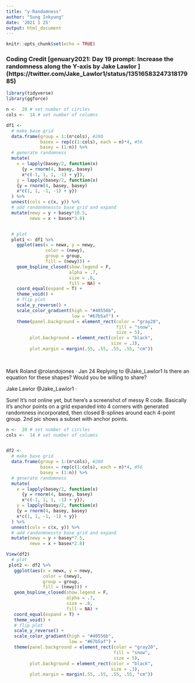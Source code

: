 ```yaml
---
title: "y-Randomness"
author: "Sung Inkyung"
date: '2021 1 25'
output: html_document
---
```


```r
knitr::opts_chunk$set(echo = TRUE)
```
### Coding Credit [genuary2021: Day 19 prompt: Increase the randomness along the Y-axis by Jake Lawlor ] (https://twitter.com/Jake_Lawlor1/status/1351658324731817985)
```r
library(tidyverse)
library(ggforce)
```


```r
n <-  20 # set number of circles
cols <-  14 # set number of columns

df1 <- 
  # make base grid
  data.frame(group = 1:(n*cols), #280
             basex = rep(c(1:cols), each = n)*4, #56
             basey = (1:n)) %>%  
  # generate randomness
  mutate(
    x = lapply(basey/2, function(x)
      {y = rnorm(4, basey, basey)
      x*c(-1, 1, 1, -1) + y}),
    y = lapply(basey/2, function(x)
    {y = rnorm(4, basey, basey)
    x*c(1, 1, -1, -1) + y})
  ) %>% 
  unnest(cols = c(x, y)) %>% 
  # add randonmnessto base grid and expand
  mutate(newy = y + basey*10.5,
         newx = x + basex*3.8)


  # plot
  plot1 <- df1 %>% 
    ggplot(aes(x = newx, y = newy,
               color = (newy),
               group = group,
               fill = (newy))) +
    geom_bspline_closed(show.legend = F,
                        alpha = .7,
                        size = .8, 
                        fill = NA) +
    coord_equal(expand = T) +
    theme_void() +
    # flip plot
    scale_y_reverse() +
    scale_color_gradient(high = "#40556b",
                         low = "#67b5af") +
    theme(panel.background = element_rect(color = "gray20",
                                          fill = "snow",
                                          size = 5),
         plot.background = element_rect(color = "black",
                                        size = .3),
         plot.margin = margin(.55, .55, .55, .55, "cm"))
  
  

```
Mark Roland
@rolandojones
·
Jan 24
Replying to 
@Jake_Lawlor1
Is there an equation for these shapes? Would you be willing to share?

Jake Lawlor
@Jake_Lawlor1
·

Sure! It's not online yet, but here's a screenshot of messy R code. Basically it's anchor points on a grid expanded into 4 corners with generated randomness incorporated, then closed B-splines around each 4-point group. 2nd pic shows a subset with anchor points.
```r
n <-  20 # set number of circles
cols <-  14 # set number of columns


df2 <- 
  # make base grid
  data.frame(group = 1:(n*cols), #280
             basex = rep(c(1:cols), each = n)*4, #56
             basey = (1:n)) %>% 
  # generate randomness
  mutate(
    x = lapply(basey/2, function(x)
      {y = rnorm(4, basey, basey)
      x*c(-1, 1, 1, -1) + y}),
    y = lapply(basey/2, function(x)
    {y = rnorm(4, basey, basey)
    x*c(1, 1, -1, -1) + y})
  ) %>% 
  unnest(cols = c(x, y)) %>% 
  # add randonmnessto base grid and expand
  mutate(newy = y + basey*7.5,
         newx = x + basex*2.8)

View(df2)
  # plot
 plot2 <- df2 %>% 
   ggplot(aes(x = newx, y = newy,
              color = (newy),
              group = group,
              fill = (newy))) +
   geom_bspline_closed(show.legend = F,
                       alpha = .7,
                       size = .8, 
                       fill = NA) +
   coord_equal(expand = T) +
   theme_void() +
   # flip plot
   scale_y_reverse() +
   scale_color_gradient(high = "#40556b",
                        low = "#67b5af") +
   theme(panel.background = element_rect(color = "gray20",
                                         fill = "snow",
                                         size = 5),
         plot.background = element_rect(color = "black",
                                        size = .3),
         plot.margin = margin(.55, .55, .55, .55, "cm"))
```

